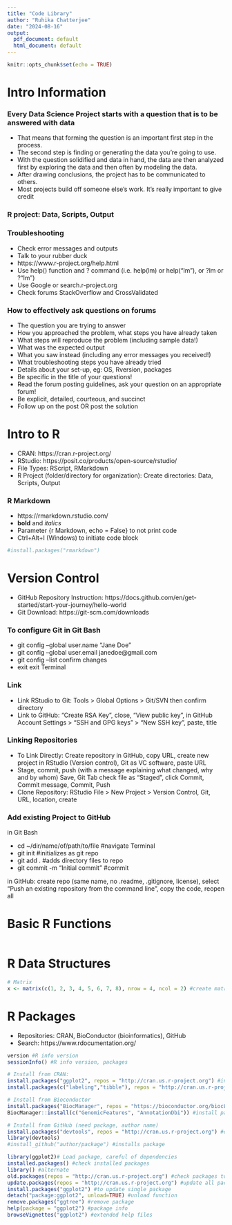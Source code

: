 ```yaml
---
title: "Code Library"
author: "Ruhika Chatterjee"
date: "2024-08-16"
output:
  pdf_document: default
  html_document: default
---
```


```r
knitr::opts_chunk$set(echo = TRUE)
```


# Intro Information

### Every Data Science Project starts with a question that is to be answered with data
- That means that forming the question is an important first step in the process.
- The second step is finding or generating the data you’re going to use.
- With the question solidified and data in hand, the data are then analyzed first by exploring the data and then often by modeling the data.
- After drawing conclusions, the project has to be communicated to others.
- Most projects build off someone else’s work. It’s really important to give credit

### R project: Data, Scripts, Output

### Troubleshooting
- Check error messages and outputs
- Talk to your rubber duck
- https://www.r-project.org/help.html
- Use help() function and ? command (i.e. help(lm) or help("lm"), or ?lm or ?"lm")
- Use Google or search.r-project.org 
- Check forums StackOverflow and CrossValidated

### How to effectively ask questions on forums
- The question you are trying to answer
- How you approached the problem, what steps you have already taken
- What steps will reproduce the problem (including sample data!)
- What was the expected output
- What you saw instead (including any error messages you received!)
- What troubleshooting steps you have already tried
- Details about your set-up, eg: OS, Rversion, packages
- Be specific in the title of your questions!
- Read the forum posting guidelines, ask your question on an appropriate forum!
- Be explicit, detailed, courteous, and succinct
- Follow up on the post OR post the solution


# Intro to R

- CRAN: https://cran.r-project.org/
- RStudio: https://posit.co/products/open-source/rstudio/
- File Types: RScript, RMarkdown
- R Project (folder/directory for organization): Create directories: Data, Scripts, Output

### R Markdown
- https://rmarkdown.rstudio.com/
- **bold** and *italics*
- Parameter {r Markdown, echo = False} to not print code
- Ctrl+Alt+I (Windows) to initiate code block
``` r
#install.packages("rmarkdown")
```


# Version Control
- GitHub Repository Instruction: https://docs.github.com/en/get-started/start-your-journey/hello-world
- Git Download: https://git-scm.com/downloads

### To configure Git in Git Bash
- git config --global user.name "Jane Doe"
- git config --global user.email janedoe@gmail.com
- git config --list           confirm changes
- exit                        exit Terminal

### Link

- Link RStudio to Git: Tools > Global Options > Git/SVN then confirm directory
- Link to GitHub: "Create RSA Key", close, “View public key”, in GitHub Account Settings > “SSH and GPG keys” > “New SSH key”, paste, title

### Linking Repositories
- To Link Directly: Create repository in GitHub, copy URL, create new project in RStudio (Version control), Git as VC software, paste URL
- Stage, commit, push (with a message explaining what changed, why and by whom)
Save, Git Tab check file as "Staged", click Commit, Commit message, Commit, Push
- Clone Repository: RStudio File > New Project > Version Control, Git, URL, location, create

### Add existing Project to GitHub
in Git Bash

- cd ~/dir/name/of/path/to/file #navigate Terminal
- git init #initializes as git repo
- git add . #adds directory files to repo
- git commit -m "Initial commit" #commit

in GitHub: create repo (same name, no .readme, .gitignore, license), select “Push an existing repository from the command line”, copy the code, reopen all


# Basic R Functions
``` r

```


# R Data Structures
``` r
# Matrix
x <- matrix(c(1, 2, 3, 4, 5, 6, 7, 8), nrow = 4, ncol = 2) #create matrix

```


# R Packages
- Repositories: CRAN, BioConductor (bioinformatics), GitHub
- Search: https://www.rdocumentation.org/
``` r
version #R info version
sessionInfo() #R info version, packages

# Install from CRAN:
install.packages("ggplot2", repos = "http://cran.us.r-project.org") #install
install.packages(c("labeling","tibble"), repos = "http://cran.us.r-project.org") #multiple

# Install from Bioconductor
install.packages("BiocManager", repos = "https://bioconductor.org/biocLite.R")
BiocManager::install(c("GenomicFeatures", "AnnotationDbi")) #install package

# Install from GitHub (need package, author name)
install.packages("devtools", repos = "http://cran.us.r-project.org") #only once
library(devtools)
#install_github("author/package") #installs package

library(ggplot2)# Load package, careful of dependencies
installed.packages() #check installed packages
library() #alternate
old.packages(repos = "http://cran.us.r-project.org") #check packages to update
update.packages(repos = "http://cran.us.r-project.org") #update all packages
install.packages("ggplot2") #to update single package
detach("package:ggplot2", unload=TRUE) #unload function
remove.packages("ggtree") #remove package
help(package = "ggplot2") #package info
browseVignettes("ggplot2") #extended help files

```
